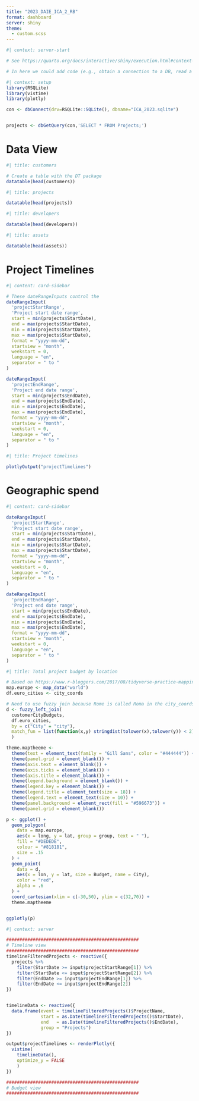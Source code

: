```yaml
---
title: "2023_DAIE_ICA_2_RB"
format: dashboard
server: shiny
theme:
  - custom.scss
---
```


```r
#| context: server-start

# See https://quarto.org/docs/interactive/shiny/execution.html#context-server-start

# In here we could add code (e.g., obtain a connection to a DB, read a CSV, download a ZIP from a remote source) that is run once and shared across multiple open sessions (i.e. multiple browser views of these pages that the user may open in Chrome/Edge)

```

```r
#| context: setup
library(RSQLite)
library(vistime)
library(plotly)

con <- dbConnect(drv=RSQLite::SQLite(), dbname="ICA_2023.sqlite")


projects <- dbGetQuery(con,'SELECT * FROM Projects;')
```

# Data View

```r
#| title: customers

# Create a table with the DT package 
datatable(head(customers))

```

```r
#| title: projects

datatable(head(projects))

```

```r
#| title: developers

datatable(head(developers))

```

```r
#| title: assets

datatable(head(assets))

```

# Project Timelines

<!--
Plot 1: 
Project timelines
Field 1: Start date
Field 2: End date
-->

```r
#| content: card-sidebar

# These dateRangeInputs control the 
dateRangeInput(
  'projectStartRange',
  'Project start date range',
  start = min(projects$StartDate),
  end = max(projects$StartDate),
  min = min(projects$StartDate),
  max = max(projects$StartDate),
  format = "yyyy-mm-dd",
  startview = "month",
  weekstart = 0,
  language = "en",
  separator = " to "
)

dateRangeInput(
  'projectEndRange',
  'Project end date range',
  start = min(projects$EndDate),
  end = max(projects$EndDate),
  min = min(projects$EndDate),
  max = max(projects$EndDate),
  format = "yyyy-mm-dd",
  startview = "month",
  weekstart = 0,
  language = "en",
  separator = " to "
)

```

```r
#| title: Project timelines

plotlyOutput("projectTimelines")
```

# Geographic spend

```r
#| content: card-sidebar

dateRangeInput(
  'projectStartRange',
  'Project start date range',
  start = min(projects$StartDate),
  end = max(projects$StartDate),
  min = min(projects$StartDate),
  max = max(projects$StartDate),
  format = "yyyy-mm-dd",
  startview = "month",
  weekstart = 0,
  language = "en",
  separator = " to "
)

dateRangeInput(
  'projectEndRange',
  'Project end date range',
  start = min(projects$EndDate),
  end = max(projects$EndDate),
  min = min(projects$EndDate),
  max = max(projects$EndDate),
  format = "yyyy-mm-dd",
  startview = "month",
  weekstart = 0,
  language = "en",
  separator = " to "
)

```

```r
#| title: Total project budget by location

# Based on https://www.r-bloggers.com/2017/08/tidyverse-practice-mapping-large-european-cities/
map.europe <- map_data("world")
df.euro_cities <- city_coords

# Need to use fuzzy join because Rome is called Roma in the city_coords dataset
d <- fuzzy_left_join(
  customerCityBudgets,
  df.euro_cities,
  by = c("City" = "city"),
  match_fun = list(function(x,y) stringdist(tolower(x),tolower(y)) < 2)
  )

theme.maptheeme <-
  theme(text = element_text(family = "Gill Sans", color = "#444444")) +
  theme(panel.grid = element_blank()) +
  theme(axis.text = element_blank()) +
  theme(axis.ticks = element_blank()) +
  theme(axis.title = element_blank()) +
  theme(legend.background = element_blank()) +
  theme(legend.key = element_blank()) +
  theme(legend.title = element_text(size = 18)) +
  theme(legend.text = element_text(size = 10)) +
  theme(panel.background = element_rect(fill = "#596673")) +
  theme(panel.grid = element_blank())

p <- ggplot() +
  geom_polygon(
    data = map.europe,
    aes(x = long, y = lat, group = group, text = " "),
    fill = "#DEDEDE",
    colour = "#818181",
    size = .15
  ) +
  geom_point(
    data = d,
    aes(x = lon, y = lat, size = Budget, name = City),
    color = "red",
    alpha = .6
  ) +
  coord_cartesian(xlim = c(-30,50), ylim = c(32,70)) +
  theme.maptheeme


ggplotly(p)
```



```r
#| context: server

##################################################
# Timeline view
##################################################
timelineFilteredProjects <- reactive({
  projects %>%
    filter(StartDate >= input$projectStartRange[1]) %>%
    filter(StartDate <= input$projectStartRange[2]) %>%
    filter(EndDate >= input$projectEndRange[1]) %>%
    filter(EndDate <= input$projectEndRange[2])
})


timelineData <- reactive({
  data.frame(event = timelineFilteredProjects()$ProjectName,
             start = as.Date(timelineFilteredProjects()$StartDate), 
             end   = as.Date(timelineFilteredProjects()$EndDate),
             group = "Projects")
})

output$projectTimelines <- renderPlotly({
  vistime(
    timelineData(),
    optimize_y = FALSE
    )
})

##################################################
# Budget view
##################################################
```
